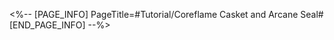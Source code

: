 <%-- [PAGE_INFO]
PageTitle=#Tutorial/Coreflame Casket and Arcane Seal#
[END_PAGE_INFO] --%>
{{Tutorial
|sort      = 322001
|title     = Coreflame Casket and Arcane Seal
|subtitle  = 
|type      = Adventure
|about     = 
|image1    = Tutorial Coreflame Casket and Arcane Seal 1.png{{subst:void|<!--$UPLOAD:<<SpriteOutput/TutorialPic/TutorialPage_322001.png>-<Tutorial Coreflame Casket and Arcane Seal 1.png>-<Tutorial Files>>-->}}
|text1     = The Coreflame Casket is used to contain important items. When activated, {{Color|h|nobold=1|keyholes}} will appear on the exterior of the Coreflame Casket and activate the corresponding number of {{Color|h|nobold=1|key fragments}}.
|image2    = Tutorial Coreflame Casket and Arcane Seal 2.png{{subst:void|<!--$UPLOAD:<<SpriteOutput/TutorialPic/TutorialPage_322002.png>-<Tutorial Coreflame Casket and Arcane Seal 2.png>-<Tutorial Files>>-->}}
|text2     = Key fragments will continuously {{Color|h|nobold=1|rotate}} at a fixed pace. At the same time, a {{Color|h|nobold=1|projection}} will be generated over the keyhole. Use Oronyx's Prayer to {{Color|h|nobold=1|Rewind the fragments and alter the projection}}.
|image3    = Tutorial Coreflame Casket and Arcane Seal 3.png{{subst:void|<!--$UPLOAD:<<SpriteOutput/TutorialPic/TutorialPage_322003.png>-<Tutorial Coreflame Casket and Arcane Seal 3.png>-<Tutorial Files>>-->}}
|text3     = If the projection inside the keyhole is {{Color|h|nobold=1|green}}, the {{Color|h|nobold=1|projection is correct}}. The projection outside the keyhole is orange and is considered to be redundant. When the projection and keyhole are {{Color|h|nobold=1|perfectly overlapped}}, the keyhole will be automatically unlocked. When all keyholes have been unlocked, the Coreflame Casket will open.
|image4    = Tutorial Coreflame Casket and Arcane Seal 4.png{{subst:void|<!--$UPLOAD:<<SpriteOutput/TutorialPic/TutorialPage_322004.png>-<Tutorial Coreflame Casket and Arcane Seal 4.png>-<Tutorial Files>>-->}}
|text4     = Hint: Some characters' Techniques can trigger {{Color|h|nobold=1|Time Stop}}, such as {{Color|h|nobold=1|Trailblazer (Path of Remembrance)}} and others. This can simplify the unlocking process.
}}